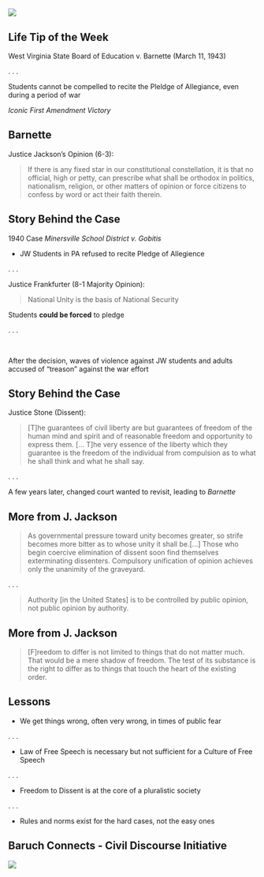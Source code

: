 #

![](https://constitutioncenter.org/images/uploads/heros/students-pledge-of-allegiance-Virginia.png)

## Life Tip of the Week

West Virginia State Board of Education v. Barnette (March 11, 1943)

. . . 

Students cannot be compelled to recite the Pleldge of Allegiance, 
even during a period of war

*Iconic First Amendment Victory*


## Barnette

Justice Jackson's Opinion (6-3):

> If there is any fixed star in our constitutional constellation, it is that no
  official, high or petty, can prescribe what shall be orthodox in politics,
  nationalism, religion, or other matters of opinion or force citizens to
  confess by word or act their faith therein.

## Story Behind the Case

1940 Case *Minersville School District v. Gobitis* 

- JW Students in PA refused to recite Pledge of Allegience

. . . 

Justice Frankfurter (8-1 Majority Opinion):

> National Unity is the basis of National Security

Students **could be forced** to pledge

. . . 

</br>

After the decision, waves of violence against JW students and
adults accused of "treason" against the war effort

## Story Behind the Case

Justice Stone (Dissent): 

> [T]he guarantees of civil liberty are but guarantees of freedom of the human mind and spirit and of reasonable freedom and opportunity to express them. [... T]he very essence of the liberty which they guarantee is the freedom of the individual from compulsion as to what he shall think and what he shall say.

. . . 

A few years later, changed court wanted to revisit, 
leading to *Barnette*

## More from J. Jackson

> As governmental pressure toward unity becomes greater, so strife becomes more bitter as to whose unity it shall be.[...] Those who begin coercive elimination of dissent soon find themselves exterminating dissenters. Compulsory unification of opinion achieves only the unanimity of the graveyard. 

. . . 

> Authority [in the United States] is to be controlled by public opinion, not public opinion by authority.

## More from J. Jackson

> [F]reedom to differ is not limited to things that do not matter much. That would be a mere shadow of freedom. The test of its substance is the right to differ as to things that touch the heart of the existing order. 

## Lessons

- We get things wrong, often very wrong, in times 
  of public fear
  
. . . 

- Law of Free Speech is necessary but not sufficient for a 
  Culture of Free Speech 
  
. . . 

- Freedom to Dissent is at the core of a pluralistic society

. . . 

- Rules and norms exist for the hard cases, not the easy ones

## Baruch Connects - Civil Discourse Initiative

[![](https://president.baruch.cuny.edu/wp-content/uploads/sites/10/2024/11/BaruchConnects-header-FINAL.jpg)](https://president.baruch.cuny.edu/baruch-connects/)
